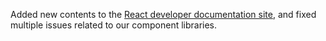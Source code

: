 Added new contents to the [React developer documentation site](https://brightlayer-ui-components.github.io/react), and fixed multiple issues related to our component libraries.
